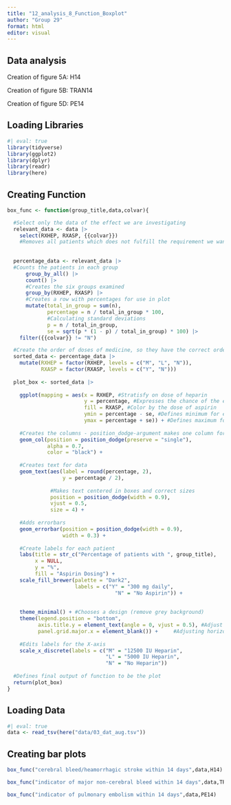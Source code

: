 ```yaml
---
title: "12_analysis_8_Function_Boxplot"
author: "Group 29"
format: html
editor: visual
---
```


## Data analysis

Creation of figure 5A: H14

Creation of figure 5B: TRAN14

Creation of figure 5D: PE14

## Loading Libraries

```r
#| eval: true
library(tidyverse)
library(ggplot2)
library(dplyr)
library(readr)
library(here)
```

## Creating Function

```r
box_func <- function(group_title,data,colvar){

  #Select only the data of the effect we are investigating
  relevant_data <- data |> 
    select(RXHEP, RXASP, {{colvar}})
    #Removes all patients which does not fulfill the requirement we want to investigate
    
  
  percentage_data <- relevant_data |>
  #Counts the patients in each group
      group_by_all() |> 
      count() |> 
      #Creates the six groups examined
      group_by(RXHEP, RXASP) |>
      #Creates a row with percentages for use in plot
      mutate(total_in_group = sum(n),
             percentage = n / total_in_group * 100,
             #Calculating standard deviations
             p = n / total_in_group,
             se = sqrt(p * (1 - p) / total_in_group) * 100) |> 
    filter({{colvar}} != "N")

  #Create the order of doses of medicine, so they have the correct order in the plot
  sorted_data <- percentage_data |> 
    mutate(RXHEP = factor(RXHEP, levels = c("M", "L", "N")),
           RXASP = factor(RXASP, levels = c("Y", "N")))
  
  plot_box <- sorted_data |>   
  
    ggplot(mapping = aes(x = RXHEP, #Stratisfy on dose of heparin
                         y = percentage, #Expresses the chance of the event happening 
                         fill = RXASP, #Color by the dose of aspirin
                         ymin = percentage - se, #Defines minimum for error bars
                         ymax = percentage + se)) + #Defines maximum for error bars
               
    #Creates the columns - position_dodge-argument makes one column for each group
    geom_col(position = position_dodge(preserve = "single"), 
             alpha = 0.7,
             color = "black") +
    
    #Creates text for data 
    geom_text(aes(label = round(percentage, 2),
                  y = percentage / 2),
              
              #Makes text centered in boxes and correct sizes
              position = position_dodge(width = 0.9),
              vjust = 0.5,
              size = 4) +
    
    #Adds errorbars
    geom_errorbar(position = position_dodge(width = 0.9),
                  width = 0.3) +
    
    #Create labels for each patient
    labs(title = str_c("Percentage of patients with ", group_title),
         x = NULL,
         y = "%",
         fill = "Aspirin Dosing") +
    scale_fill_brewer(palette = "Dark2",
                      labels = c("Y" = "300 mg daily",
                                   "N" = "No Aspirin")) +
    
    
    theme_minimal() + #Chooses a design (remove grey background)
    theme(legend.position = "bottom",
          axis.title.y = element_text(angle = 0, vjust = 0.5), #Adjust y-axis tet
          panel.grid.major.x = element_blank()) +     #Adjusting horizontal lines
    
    #Edits labels for the X-axis
    scale_x_discrete(labels = c("M" = "12500 IU Heparin",
                                "L" = "5000 IU Heparin",
                                "N" = "No Heparin"))
  
  #Defines final output of function to be the plot
  return(plot_box)
}
```

## Loading Data

```r
#| eval: true
data <- read_tsv(here("data/03_dat_aug.tsv"))
```

## Creating bar plots

```r
box_func("cerebral bleed/heamorrhagic stroke within 14 days",data,H14)
```

```r
box_func("indicator of major non-cerebral bleed within 14 days",data,TRAN14)
```

```r
box_func("indicator of pulmonary embolism within 14 days",data,PE14)
```
